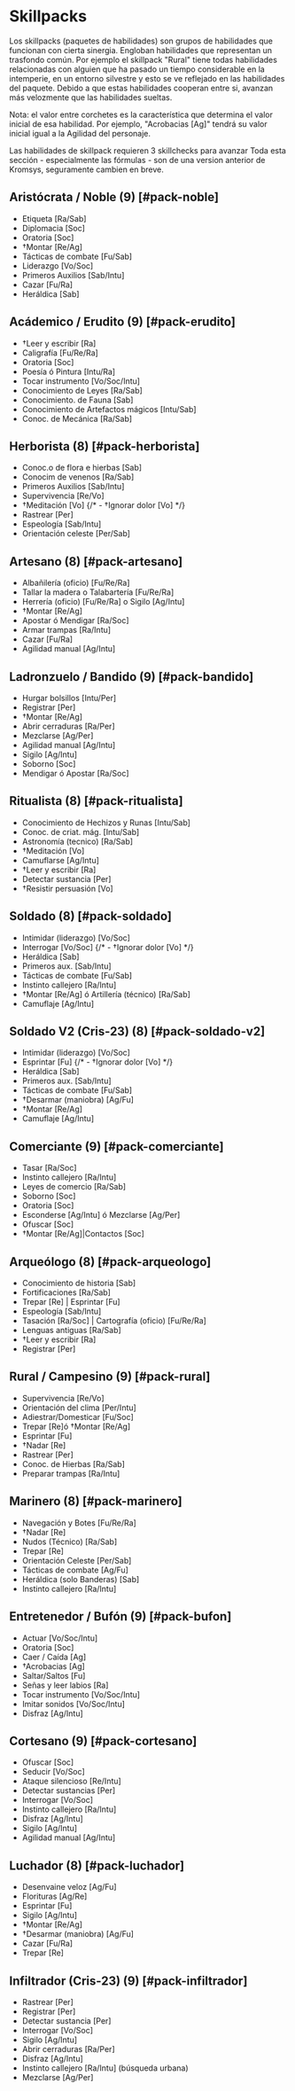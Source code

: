 
# Skillpacks

Los skillpacks (paquetes de habilidades) son grupos de habilidades que funcionan con cierta sinergia. Engloban habilidades que representan un trasfondo común. Por ejemplo el skillpack "Rural" tiene todas habilidades relacionadas con alguien que ha pasado un tiempo considerable en la intemperie, en un entorno silvestre y esto se ve reflejado en las habilidades del paquete. Debido a que estas habilidades cooperan entre si, avanzan más velozmente que las habilidades sueltas.

Nota: el valor entre corchetes es la característica que determina el valor inicial de esa habilidad. Por ejemplo, "Acrobacias [Ag]" tendrá su valor inicial igual a la Agilidad del personaje.

<Callout type="info">
  Las habilidades de skillpack requieren 3 skillchecks para avanzar
</Callout>

<Callout type="error">
  Toda esta sección - especialmente las fórmulas - son de una version anterior
  de Kromsys, seguramente cambien en breve.
</Callout>

## Aristócrata / Noble (9) [#pack-noble]

- Etiqueta [Ra/Sab]
- Diplomacia [Soc]
- Oratoria [Soc]
- †Montar [Re/Ag]
- Tácticas de combate [Fu/Sab]
- Liderazgo [Vo/Soc]
- Primeros Auxilios [Sab/Intu]
- Cazar [Fu/Ra]
- Heráldica [Sab]

## Acádemico / Erudito (9) [#pack-erudito]

- †Leer y escribir [Ra]
- Caligrafía [Fu/Re/Ra]
- Oratoria [Soc]
- Poesía ó Pintura [Intu/Ra]
- Tocar instrumento [Vo/Soc/Intu]
- Conocimiento de Leyes [Ra/Sab]
- Conocimiento. de Fauna [Sab]
- Conocimiento de Artefactos mágicos [Intu/Sab]
- Conoc. de Mecánica [Ra/Sab]

## Herborista (8) [#pack-herborista]

- Conoc.o de flora e hierbas [Sab]
- Conocim de venenos [Ra/Sab]
- Primeros Auxilios [Sab/Intu]
- Supervivencia [Re/Vo]
- †Meditación [Vo]
{/* - †Ignorar dolor [Vo] */}
- Rastrear [Per]
- Espeología [Sab/Intu]
- Orientación celeste [Per/Sab]

## Artesano (8) [#pack-artesano]

- Albañilería (oficio) [Fu/Re/Ra]
- Tallar la madera o Talabartería [Fu/Re/Ra]
- Herrería (oficio) [Fu/Re/Ra] o Sigilo [Ag/Intu]
- †Montar [Re/Ag]
- Apostar ó Mendigar [Ra/Soc]
- Armar trampas [Ra/Intu]
- Cazar [Fu/Ra]
- Agilidad manual [Ag/Intu]

## Ladronzuelo / Bandido (9) [#pack-bandido]

- Hurgar bolsillos [Intu/Per]
- Registrar [Per]
- †Montar [Re/Ag]
- Abrir cerraduras [Ra/Per]
- Mezclarse [Ag/Per]
- Agilidad manual [Ag/Intu]
- Sigilo [Ag/Intu]
- Soborno [Soc]
- Mendigar ó Apostar [Ra/Soc]

## Ritualista (8) [#pack-ritualista]

- Conocimiento de Hechizos y Runas [Intu/Sab]
- Conoc. de criat. mág. [Intu/Sab]
- Astronomía (tecnico) [Ra/Sab]
- †Meditación [Vo]
- Camuflarse [Ag/Intu]
- †Leer y escribir [Ra]
- Detectar sustancia [Per]
- †Resistir persuasión [Vo]

## Soldado (8) [#pack-soldado]

- Intimidar (liderazgo) [Vo/Soc]
- Interrogar [Vo/Soc]
{/* - †Ignorar dolor [Vo] */}
- Heráldica [Sab]
- Primeros aux. [Sab/Intu]
- Tácticas de combate [Fu/Sab]
- Instinto callejero [Ra/Intu]
- †Montar [Re/Ag] ó Artillería (técnico) [Ra/Sab]
- Camuflaje [Ag/Intu]

## Soldado V2 (Cris-23) (8) [#pack-soldado-v2]

- Intimidar (liderazgo) [Vo/Soc]
- Esprintar [Fu]
{/* - †Ignorar dolor [Vo] */}
- Heráldica [Sab]
- Primeros aux. [Sab/Intu]
- Tácticas de combate [Fu/Sab]
- †Desarmar (maniobra) [Ag/Fu]
- †Montar [Re/Ag]
- Camuflaje [Ag/Intu]

## Comerciante (9) [#pack-comerciante]

- Tasar [Ra/Soc]
- Instinto callejero [Ra/Intu]
- Leyes de comercio [Ra/Sab]
- Soborno [Soc]
- Oratoria [Soc]
- Esconderse [Ag/Intu] ó Mezclarse [Ag/Per]
- Ofuscar [Soc]
- †Montar [Re/Ag]|Contactos [Soc]

## Arqueólogo (8) [#pack-arqueologo]

- Conocimiento de historia [Sab]
- Fortificaciones [Ra/Sab]
- Trepar [Re] | Esprintar [Fu]
- Espeología [Sab/Intu]
- Tasación [Ra/Soc] | Cartografía (oficio) [Fu/Re/Ra]
- Lenguas antiguas [Ra/Sab]
- †Leer y escribir [Ra]
- Registrar [Per]

## Rural / Campesino (9) [#pack-rural]

- Supervivencia [Re/Vo]
- Orientación del clima [Per/Intu]
- Adiestrar/Domesticar [Fu/Soc]
- Trepar [Re]ó †Montar [Re/Ag]
- Esprintar [Fu]
- †Nadar [Re]
- Rastrear [Per]
- Conoc. de Hierbas [Ra/Sab]
- Preparar trampas [Ra/Intu]

## Marinero (8) [#pack-marinero]

- Navegación y Botes [Fu/Re/Ra]
- †Nadar [Re]
- Nudos (Técnico) [Ra/Sab]
- Trepar [Re]
- Orientación Celeste [Per/Sab]
- Tácticas de combate [Ag/Fu]
- Heráldica (solo Banderas) [Sab]
- Instinto callejero [Ra/Intu]

## Entretenedor / Bufón (9) [#pack-bufon]

- Actuar [Vo/Soc/Intu]
- Oratoria [Soc]
- Caer / Caída [Ag]
- †Acrobacias [Ag]
- Saltar/Saltos [Fu]
- Señas y leer labios [Ra]
- Tocar instrumento [Vo/Soc/Intu]
- Imitar sonidos [Vo/Soc/Intu]
- Disfraz [Ag/Intu]

## Cortesano (9) [#pack-cortesano]

- Ofuscar [Soc]
- Seducir [Vo/Soc]
- Ataque silencioso [Re/Intu]
- Detectar sustancias [Per]
- Interrogar [Vo/Soc]
- Instinto callejero [Ra/Intu]
- Disfraz [Ag/Intu]
- Sigilo [Ag/Intu]
- Agilidad manual [Ag/Intu]

## Luchador (8) [#pack-luchador]

- Desenvaine veloz [Ag/Fu]
- Florituras [Ag/Re]
- Esprintar [Fu]
- Sigilo [Ag/Intu]
- †Montar [Re/Ag]
- †Desarmar (maniobra) [Ag/Fu]
- Cazar [Fu/Ra]
- Trepar [Re]

## Infiltrador (Cris-23) (9) [#pack-infiltrador]

- Rastrear [Per]
- Registrar [Per]
- Detectar sustancia [Per]
- Interrogar [Vo/Soc]
- Sigilo [Ag/Intu]
- Abrir cerraduras [Ra/Per]
- Disfraz [Ag/Intu]
- Instinto callejero [Ra/Intu] (búsqueda urbana)
- Mezclarse [Ag/Per]
